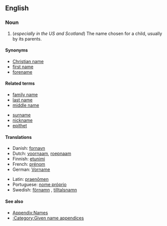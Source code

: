 {{wikipedia}}
==English==
===Noun===
{{en-noun|sg=[[given]] [[name]]}}

#(''especially in the US and Scotland'') The name chosen for a child, usually by its parents.

====Synonyms====
*[[Christian name]]
*[[first name]]
*[[forename]]

====Related terms====
{{top2}}
*[[family name]]
*[[last name]]
*[[middle name]]
{{mid2}}
*[[surname]]
*[[nickname]]
*[[epithet]]
{{bottom}}

====Translations====
{{trans-top|name chosen for a child by its parents}}
*Danish: [[fornavn]]
*Dutch: [[voornaam]], [[roepnaam]]
*Finnish: [[etunimi]]
*French: [[prénom]] {{m}}
*German: [[Vorname]] {{m}}
{{trans-mid}}
*Latin: [[praenomen|praenōmen]] {{n}}
*Portuguese: [[nome próprio]] {{m}}
*Swedish: [[förnamn]] {{n}}, [[tilltalsnamn]] {{n}}
{{trans-bottom}}

====See also====
* [[Appendix:Names]]
* [[:Category:Given name appendices]]